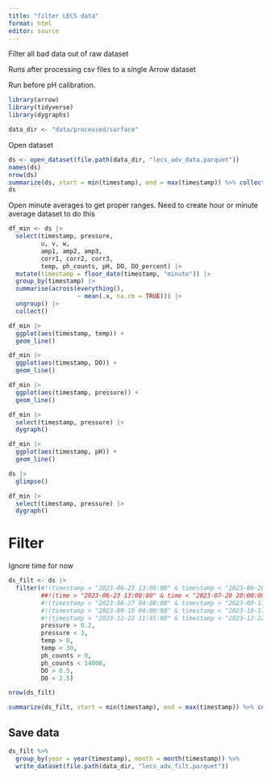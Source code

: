 ```yaml
---
title: "filter LECS data"
format: html
editor: source
---
```


Filter all bad data out of raw dataset

Runs after processing csv files to a single Arrow dataset

Run before pH calibration.

```r
library(arrow)
library(tidyverse)
library(dygraphs)

data_dir <- "data/processed/surface"
```

Open dataset

```r
ds <- open_dataset(file.path(data_dir, "lecs_adv_data.parquet"))
names(ds)
nrow(ds)
summarize(ds, start = min(timestamp), end = max(timestamp)) %>% collect()
ds
```

Open minute averages to get proper ranges. Need to create hour or minute average dataset to do this

```r
df_min <- ds |> 
  select(timestamp, pressure, 
         u, v, w, 
         amp1, amp2, amp3, 
         corr1, corr2, corr3, 
         temp, ph_counts, pH, DO, DO_percent) |>
  mutate(timestamp = floor_date(timestamp, "minute")) |> 
  group_by(timestamp) |> 
  summarise(across(everything(), 
                   ~ mean(.x, na.rm = TRUE))) |> 
  ungroup() |> 
  collect()
```

```r
df_min |> 
  ggplot(aes(timestamp, temp)) +
  geom_line()
```

```r
df_min |> 
  ggplot(aes(timestamp, DO)) +
  geom_line()
```

```r
df_min |> 
  ggplot(aes(timestamp, pressure)) +
  geom_line()
```
```r
df_min |> 
  select(timestamp, pressure) |> 
  dygraph()
```

```r
df_min |> 
  ggplot(aes(timestamp, pH)) +
  geom_line()
```
```r
ds |> 
  glimpse()
```

```r
df_min |> 
  select(timestamp, pressure) |> 
  dygraph()
```

# Filter

Ignore time for now

```r
ds_filt <- ds |> 
  filter(#!(timestamp > "2023-06-23 13:00:00" & timestamp < "2023-06-26 11:00:00"),
         ##!(time > "2023-06-23 13:00:00" & time < "2023-07-20 20:00:00"),
         #!(timestamp > "2023-08-27 04:00:00" & timestamp < "2023-09-11 16:20:00"),
         #!(timestamp > "2023-09-15 04:00:00" & timestamp < "2023-10-17 16:00:00"),
         #!(timestamp > "2023-12-22 11:45:00" & timestamp < "2023-12-22 12:45:00"),
         pressure > 0.2,
         pressure < 3,
         temp > 0,
         temp < 30,
         ph_counts > 0,
         ph_counts < 14000,
         DO > 0.5,
         DO < 2.5)

nrow(ds_filt)
```

```r
summarize(ds_filt, start = min(timestamp), end = max(timestamp)) %>% collect()
```

## Save data

```r
ds_filt %>% 
  group_by(year = year(timestamp), month = month(timestamp)) %>% 
  write_dataset(file.path(data_dir, "lecs_adv_filt.parquet"))
```